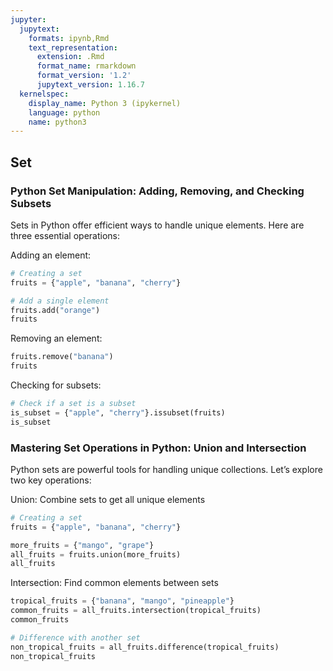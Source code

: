 ```yaml
---
jupyter:
  jupytext:
    formats: ipynb,Rmd
    text_representation:
      extension: .Rmd
      format_name: rmarkdown
      format_version: '1.2'
      jupytext_version: 1.16.7
  kernelspec:
    display_name: Python 3 (ipykernel)
    language: python
    name: python3
---
```


## Set


### Python Set Manipulation: Adding, Removing, and Checking Subsets


Sets in Python offer efficient ways to handle unique elements. Here are three essential operations:


Adding an element:

```python
# Creating a set
fruits = {"apple", "banana", "cherry"}

# Add a single element
fruits.add("orange")
fruits
```

Removing an element:

```python
fruits.remove("banana")
fruits
```

Checking for subsets:

```python
# Check if a set is a subset
is_subset = {"apple", "cherry"}.issubset(fruits)
is_subset
```

### Mastering Set Operations in Python: Union and Intersection


Python sets are powerful tools for handling unique collections. Let's explore two key operations:

Union: Combine sets to get all unique elements

```python
# Creating a set
fruits = {"apple", "banana", "cherry"}

more_fruits = {"mango", "grape"}
all_fruits = fruits.union(more_fruits)
all_fruits
```

Intersection: Find common elements between sets

```python
tropical_fruits = {"banana", "mango", "pineapple"}
common_fruits = all_fruits.intersection(tropical_fruits)
common_fruits
```

```python
# Difference with another set
non_tropical_fruits = all_fruits.difference(tropical_fruits)
non_tropical_fruits
```
